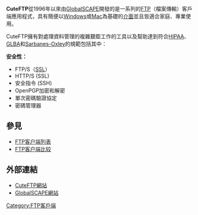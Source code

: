 {{Infobox Software
|name = CuteFTP
|logo = [[File:CuteFTP_8.png|File:CuteFTP 8.png]]
|screenshot =
|caption =
|developer = GlobalSCAPE
|  latest_release_version = 8.3.4(Win)、3.05(Mac)
|  latest_release_date = 2010年5月19日
|  latest_preview_version =
|  latest_preview_date =
|operating_system = [[Microsoft_Windows|Windows]] & [[Mac_OS_X|Mac OS X]]
|genre = [[FTP|FTP]]客戶端：家用 (Home) &專業（Pro）
|license = [[私有軟體|私有]]
|website = [http://www.globalscape.com/ globalscape.com]
}}

'''CuteFTP'''從1996年以來由[[GlobalSCAPE|GlobalSCAPE]]開發的是一系列的[[FTP|FTP]]（檔案傳輸）客戶端應用程式，具有簡便以[[Microsoft_Windows|Windows]]或[[Macintosh|Mac]]為基礎的[[圖形使用者介面|介面]]並且皆適合家庭、專業使用。

CuteFTP擁有對處理資料管理的複雜艱鉅工作的工具以及幫助達到符合[[HIPAA|HIPAA]]、[[GLBA|GLBA]]和[[Sarbanes-Oxley|Sarbanes-Oxley]]的規範包括其中：

'''安全性：'''
*FTP/S（[[SSL|SSL]]）
*HTTP/S (SSL)
*安全指令 (SSH)
*OpenPGP加密和解密
*單次密碼驗證協定
*密碼管理器

== 參見 ==
*[[FTP客户端列表|FTP客户端列表]]
*[[FTP客户端比较|FTP客户端比较]]

== 外部連結 ==
* [http://www.globalscape.com/products/ftp_clients.asp CuteFTP網站]{{Wayback|url=http://www.globalscape.com/products/ftp_clients.asp |date=20060613191008 }}
* [http://www.globalscape.com/ GlobalSCAPE網站]{{Wayback|url=http://www.globalscape.com/ |date=20040721033552 }}

[[Category:FTP客戶端|Category:FTP客戶端]]